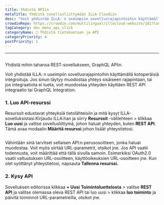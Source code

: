 ```yaml
---
title: Yhdistä APIin
metaTitle: Yhdistä sovellusliittymään ILLA Cloudiin
desc: "Voit yhdistää ILLA: n useimpiin sovellusrajapintoihin käyttämällä kotoperäisiä integroituja. ILLA voi muodostaa yhteyden mihin tahansa REST, GraphQL API"
crowdinRepo: https://crowdin.com/multilingual/illacloud-website/181?languages=fi&filter=basic&value=0
tagCategory: doc_menu_api_click
categoryName: 📲 Yhdistä tietokantaan ja API
categoryPriority: 4
postPriority: 1
---
```


* * *

## <h2 hidden>Yhdistä sovellusrajapintaan</h2>

Yhdistä mihin tahansa REST-sovellukseen, GraphQL APIin.

Voit yhdistää ILLA: n useimpiin sovellusrajapintoihin käyttämällä kotoperäisiä integroituja. Jos sinun täytyy muodostaa yhteys sisäiseen rajapintaan, tai jos integraatiota ei tueta, voit muodostaa yhteyden käyttäen REST API integraatio tai GraphQL Integration.

### 1.  Luo API-resurssi

Resurssit edustavat yhteyksiä tietolähteisiin ja mitä kysyt ILLA-sovelluksistasi.Kirjaudu ILLA:han ja siirry **Resurssit** -välilehteen > klikkaa **Luo uusi** ja valitse sovellusliittymä, johon haluat yhteyden, kuten **REST API**. Tämä avaa modaalin **Määritä resurssi** johon lisäät yhteystietosi.

<img
  src='https://cdn.illacloud.com/official-website/img/docs/connect/connect-api/config.png'
  alt=""
/>

Vähintään sinä tarvitset sellaisen API:n perusosoitteen, jonka haluat muodostaa. Voit myös siirtää URL-parametrit, otsikot jne. Jos API vaatii todennusta, voit määrittää että tällä sivulla samoin. Esimerkiksi OAuth2.0 vaatii valtuutuksen URL-osoitteen, käyttöoikeuksien URL-osoitteen jne. Kun olet syöttänyt yhteystietosi, napsauta **Tallenna resurssi.**

### 2.  Kysy API

Sovelluksen editorissa klikkaa **+ Uusi** **Toimintoluettelosta** > valitse **REST API** ja valitse olemassa oleva REST API tai luo uusi > klikkaa **luo toiminto** ja päivitä toiminnot URL-parametreilla, otsikot jne.

<img
  src='https://cdn.illacloud.com/official-website/img/docs/connect/connect-api/action.png'
  alt=""
/>
